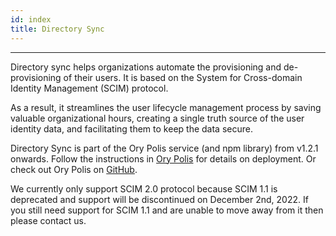 ```yaml
---
id: index
title: Directory Sync
---
```



<CanonicalUrl path="/polis/directory-sync" />

---

Directory sync helps organizations automate the provisioning and de-provisioning of their users. It is based on the System for
Cross-domain Identity Management (SCIM) protocol.

As a result, it streamlines the user lifecycle management process by saving valuable organizational hours, creating a single truth
source of the user identity data, and facilitating them to keep the data secure.

Directory Sync is part of the Ory Polis service (and npm library) from v1.2.1 onwards. Follow the instructions in
[Ory Polis](../quickstart.mdx) for details on deployment. Or check out Ory Polis on
[GitHub](https://github.com/ory/polis#directory-sync).

We currently only support SCIM 2.0 protocol because SCIM 1.1 is deprecated and support will be discontinued on December 2nd, 2022.
If you still need support for SCIM 1.1 and are unable to move away from it then please contact us.

